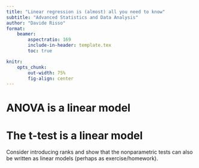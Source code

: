```yaml
---
title: "Linear regression is (almost) all you need to know"
subtitle: "Advanced Statistics and Data Analysis"
author: "Davide Risso"
format: 
    beamer:
        aspectratio: 169
        include-in-header: template.tex
        toc: true

knitr:
    opts_chunk:
        out-width: 75%
        fig-align: center
---
```


# ANOVA is a linear model

# The t-test is a linear model

Consider introducing ranks and show that the nonparametric tests can also be written as linear models (perhaps as exercise/homework).
